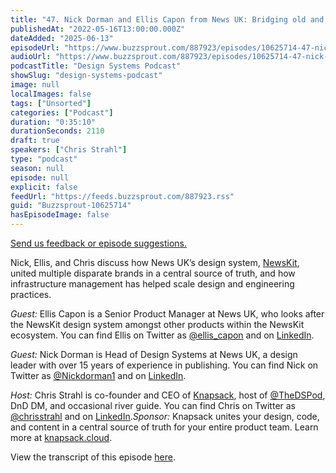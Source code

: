 ```yaml
---
title: "47. Nick Dorman and Ellis Capon from News UK: Bridging old and new media with News UK’s design system, NewsKit"
publishedAt: "2022-05-16T13:00:00.000Z"
dateAdded: "2025-06-13"
episodeUrl: "https://www.buzzsprout.com/887923/episodes/10625714-47-nick-dorman-and-ellis-capon-from-news-uk-bridging-old-and-new-media-with-news-uk-s-design-system-newskit.mp3"
audioUrl: "https://www.buzzsprout.com/887923/episodes/10625714-47-nick-dorman-and-ellis-capon-from-news-uk-bridging-old-and-new-media-with-news-uk-s-design-system-newskit.mp3"
podcastTitle: "Design Systems Podcast"
showSlug: "design-systems-podcast"
image: null
localImages: false
tags: ["Unsorted"]
categories: ["Podcast"]
duration: "0:35:10"
durationSeconds: 2110
draft: true
speakers: ["Chris Strahl"]
type: "podcast"
season: null
episode: null
explicit: false
feedUrl: "https://feeds.buzzsprout.com/887923.rss"
guid: "Buzzsprout-10625714"
hasEpisodeImage: false
---
```

[Send us feedback or episode suggestions.](https://www.buzzsprout.com/twilio/text_messages/887923/open_sms)

Nick, Ellis, and Chris discuss how News UK’s design system, [NewsKit](http://newskit.co.uk), united multiple disparate brands in a central source of truth, and how infrastructure management has helped scale design and engineering practices.

_Guest:_ Ellis Capon is a Senior Product Manager at News UK, who looks after the NewsKit design system amongst other products within the NewsKit ecosystem. You can find Ellis on Twitter as [@ellis\_capon](https://twitter.com/ellis_capon) and on [LinkedIn](https://www.linkedin.com/in/elliscapon/).

_Guest:_ Nick Dorman is Head of Design Systems at News UK, a design leader with over 15 years of experience in publishing. You can find Nick on Twitter as [@Nickdorman1](https://twitter.com/nickdorman1) and on [LinkedIn](http://linkedin.com/in/nick-dorman-987156196).

_Host:_ Chris Strahl is co-founder and CEO of [Knapsack](https://www.knapsack.cloud/), host of [@TheDSPod](https://twitter.com/thedspod), DnD DM, and occasional river guide. You can find Chris on Twitter as [@chrisstrahl](https://twitter.com/chrisstrahl) and on [LinkedIn](https://www.linkedin.com/in/chrisstrahl/)._Sponsor:_ Knapsack unites your design, code, and content in a central source of truth for your entire product team. Learn more at [knapsack.cloud](https://www.knapsack.cloud/).

View the transcript of this episode [here](https://www.knapsack.cloud/blog/dsp-47-nick-dorman-and-ellis-capon).
